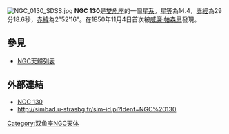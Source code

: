 [[File:NGC_0130_SDSS.jpg|thumb]]
'''NGC 130'''是[[雙魚座|雙魚座]]的一個[[星系|星系]]。[[星等|星等]]為14.4，[[赤經|赤經]]為29分18.6秒，[[赤緯|赤緯]]為2°52'16"。在1850年11月4日首次被[[威廉·帕森思|威廉·帕森思]]發現。

== 參見 ==
* [[NGC天體列表|NGC天體列表]]

== 外部連結 ==
* [https://web.archive.org/web/20050825054718/http://www.seds.org/~spider/ngc/ngc_fr.cgi?130 NGC 130]
* http://simbad.u-strasbg.fr/sim-id.pl?Ident=NGC%20130

{{Catalogs|NGC=130}}
[[Category:双鱼座NGC天体|Category:双鱼座NGC天体]]

{{Astro-stub}}